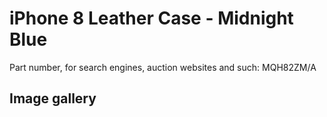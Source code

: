 
# iPhone 8 Leather Case - Midnight Blue

Part number, for search engines, auction websites and such: MQH82ZM/A

## Image gallery

<div style={{ width: "768px" }}>
  <GalleryComponent
    images={[
      {
        original: "/everysource/MQH82.webp",
        thumbnail: "/everypreview/MQH82.webp",
      },
      {
        original: "/everysource/MQH82_AV1_GOLD.webp",
        thumbnail: "/everypreview/MQH82_AV1_GOLD.webp",
      },
      {
        original: "/everysource/MQH82_AV1_SILVER.webp",
        thumbnail: "/everypreview/MQH82_AV1_SILVER.webp",
      },
      {
        original: "/everysource/MQH82_AV1_SPACE_GRAY.webp",
        thumbnail: "/everypreview/MQH82_AV1_SPACE_GRAY.webp",
      },
      {
        original: "/everysource/MQH82_AV2.webp",
        thumbnail: "/everypreview/MQH82_AV2.webp",
      }
    ]}
  />
</div>